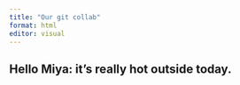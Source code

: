 ```yaml
---
title: "Our git collab"
format: html
editor: visual
---
```


## Hello Miya: it's really hot outside today.
